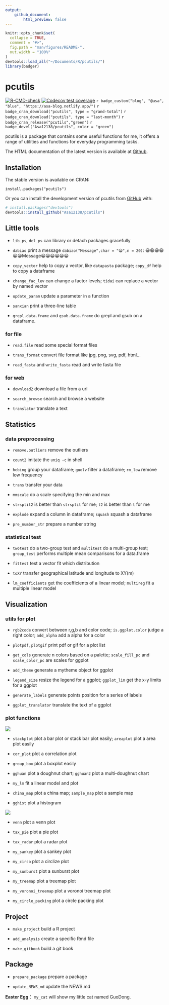 ```yaml
---
output: 
    github_document:
        html_preview: false
---
```


<!-- README.md is generated from README.Rmd. Please edit that file -->

```r
knitr::opts_chunk$set(
  collapse = TRUE,
  comment = "#>",
  fig.path = "man/figures/README-",
  out.width = "100%"
)
devtools::load_all("~/Documents/R/pcutils/")
library(badger)
```

# pcutils

<!-- badges: start -->
[![R-CMD-check](https://github.com/Asa12138/pcutils/actions/workflows/R-CMD-check.yaml/badge.svg)](https://github.com/Asa12138/pcutils/actions/workflows/R-CMD-check.yaml)
[![Codecov test coverage](https://codecov.io/gh/Asa12138/pcutils/branch/main/graph/badge.svg)](https://app.codecov.io/gh/Asa12138/pcutils?branch=main)
`r badge_custom("blog", "@asa", "blue", "https://asa-blog.netlify.app/")`
`r badge_cran_download("pcutils", type = "grand-total")`
`r badge_cran_download("pcutils", type = "last-month")`
`r badge_cran_release("pcutils","green")`
`r badge_devel("Asa12138/pcutils", color = "green")`
<!-- badges: end -->

pcutils is a package that contains some useful functions for me, it offers a range of utilities and functions for everyday programming tasks. 

The HTML documentation of the latest version is available at [Github](https://asa12138.github.io/pcutils/).

## Installation

The stable version is available on CRAN:

```
install.packages("pcutils")
```

Or you can install the development version of pcutils from [GitHub](https://github.com/) with:

``` r
# install.packages("devtools")
devtools::install_github("Asa12138/pcutils")
```

## Little tools

-   `lib_ps`, `del_ps` can library or detach packages gracefully

-   `dabiao` print a message `dabiao("Message",char = "😀",n = 20)`: 😀😀😀😀😀😀Message😀😀😀😀😀😀

-   `copy_vector` help to copy a vector, like `datapasta` package; `copy_df` help to copy a dataframe

-   `change_fac_lev` can change a factor levels; `tidai` can replace a vector by named vector

-   `update_param` update a parameter in a function

-   `sanxian` print a three-line table

-   `grepl.data.frame` and `gsub.data.frame` do grepl and gsub on a dataframe.

### for file

-   `read.file` read some special format files

-   `trans_format` convert file format like jpg, png, svg, pdf, html...

-   `read_fasta` and `write_fasta` read and write fasta file

### for web

-   `download2` download a file from a url

-   `search_browse` search and browse a website

-   `translator` translate a text


## Statistics

### data preprocessing

-   `remove.outliers` remove the outliers

-   `count2` imitate the `uniq -c` in shell

-   `hebing` group your dataframe; `guolv` filter a dataframe; `rm_low` remove low frequency

-   `trans` transfer your data

-   `mmscale` do a scale specifying the min and max

-   `strsplit2` is better than `strsplit` for me; `t2` is better than `t` for me

-   `explode` expand a column in dataframe; `squash` squash a dataframe

-   `pre_number_str` prepare a number string

### statistical test

-   `twotest` do a two-group test and `multitest` do a multi-group test; `group_test` performs multiple mean comparisons for a data.frame

-   `fittest` test a vector fit which distribution

-   `toXY` transfer geographical latitude and longitude to XY(m)

-   `lm_coefficients` get the coefficients of a linear model; `multireg` fit a multiple linear model

## Visualization

### utils for plot

-   `rgb2code` convert between r,g,b and color code; `is.ggplot.color` judge a right color; `add_alpha` add a alpha for a color

-   `plotpdf`, `plotgif` print pdf or gif for a plot list

-   `get_cols` generate n colors based on a palette; `scale_fill_pc` and `scale_color_pc` are scales for ggplot

-   `add_theme` generate a mytheme object for ggplot

-   `legend_size` resize the legend for a ggplot; `ggplot_lim` get the x-y limits for a ggplot

-   `generate_labels` generate points position for a series of labels

-   `ggplot_translator` translate the text of a ggplot

### plot functions

![](man/figures/pcutils1.png)

-   `stackplot` plot a bar plot or stack bar plot easily; `areaplot` plot a area plot easily

-   `cor_plot` plot a correlation plot

-   `group_box` plot a boxplot easily

-   `gghuan` plot a doughnut chart; `gghuan2` plot a multi-doughnut chart

-   `my_lm` fit a linear model and plot

-   `china_map` plot a china map; `sample_map` plot a sample map

-   `gghist` plot a histogram

![](man/figures/pcutils2.png)

-   `venn` plot a venn plot

-   `tax_pie` plot a pie plot

-   `tax_radar` plot a radar plot

-   `my_sankey` plot a sankey plot

-   `my_circo` plot a circlize plot

-   `my_sunburst` plot a sunburst plot

-   `my_treemap` plot a treemap plot

-   `my_voronoi_treemap` plot a voronoi treemap plot

-   `my_circle_packing` plot a circle packing plot

## Project

-   `make_project` build a R project

-   `add_analysis` create a specific Rmd file

-   `make_gitbook` build a git book

## Package

-   `prepare_package` prepare a package

-   `update_NEWS_md` update the NEWS.md

**Easter Egg**： `my_cat` will show my little cat named GuoDong.

